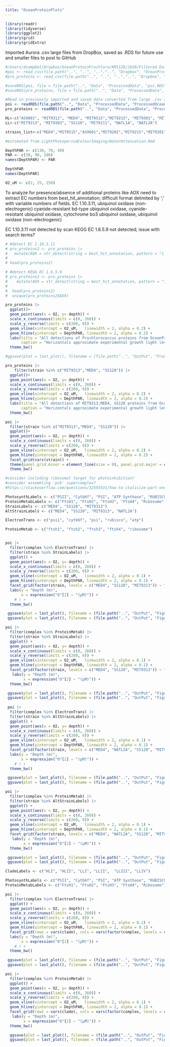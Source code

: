 ```yaml
---
title: "OceanProteinPlots"
---
```

```r
library(readr)
library(tidyverse)
library(ggplot2)
library(grid)
library(gridExtra)
```

Imported Aurora .csv large files from DropBox, saved as .RDS for future use and smaller files to post to GitHub
```r
#/Users/dcampbel/Dropbox/OceanProteinProchloro/KM1128/2020/Filtered Datasets
#poi <- read_csv(file.path("..", "..", "..","..", "Dropbox", "OceanProteinProchloro", "KM1128", "2020", "Filtered_Datasets", "poi.csv"))
#pro_proteins <- read_csv(file.path("..", "..", "..","..", "Dropbox", "OceanProteinProchloro", "KM1128", "2020", "Filtered_Datasets", "pro_proteins.csv"))

#saveRDS(poi, file = file.path("..", "Data", "ProcessedData", "poi.RDS"))
#saveRDS(pro_proteins, file = file.path("..", "Data", "ProcessedData", "pro_proteins.RDS"))

#Read in previously imported and saved data converted from large .csv to smaller .RDS
poi <- readRDS(file.path("..", "Data", "ProcessedData", "ProcessedOceanProtein", "poi.RDS"))
pro_proteins <- readRDS(file.path("..", "Data", "ProcessedData", "ProcessedOceanProtein", "pro_proteins.RDS"))
```

```r
HL<-c("AS9601", "MIT9312", "MED4", "MIT9515","MIT9215", "MIT9301", "MIT9202")
LL<-c("MIT9313", "MIT9303", "SS120", "MIT9211", "NATL1A", "NATL2A")

strains_list<-c("MED4","MIT9515","AS9601","MIT9202","MIT9215","MIT9301","MIT9312","NATL1A","NATL2A", "MIT9211","SS120","MIT9303","MIT9313")
```



```r
#estimated from LightPhotoperiodColourImaging/WaterAttenuation.Rmd

DepthPAR <- c(130, 70, 40)
PAR <- c(30, 90, 180)
names(DepthPAR) <- PAR

DepthPAR
names(DepthPAR)

O2_uM <- c(2, 25, 250)

```


To analyze for presence/absence of additional proteins like AOX need to extract EC numbers from best_hit_annotation; difficult format delimited by ';' with variable numbers of fields.
EC 1.10.3.11, ubiquinol oxidase (non-electrogenic) 	cyanide-resistant bd-type ubiquinol oxidase, cyanide-resistant ubiquinol oxidase, cytochrome bo3 ubiquinol oxidase, ubiquinol oxidase (non-electrogenic)

EC 1.10.3.11 not detected by scan
KEGG EC 1.6.5.9  not detected; issue with search terms?
```r
# #detect EC 1.10.3.11
# pro_proteins2 <- pro_proteins |>
#   mutate(AOX = str_detect(string = best_hit_annotation, pattern = "1.10.3.11"))
# 
# head(pro_proteins2)

# #detect KEGG EC 1.6.5.9  
# pro_proteins2 <- pro_proteins |>
#    mutate(AOX = str_detect(string = best_hit_annotation, pattern = "1.6.5.9"))
#  
#  head(pro_proteins2)
#  unique(pro_proteins2$AOX)
```

```r

pro_proteins |>
  ggplot()+
  geom_point(aes(x = O2, y= depth)) +
  scale_x_continuous(limits = c(0, 260)) +
  scale_y_reverse(limits = c(260, 0)) +
  geom_vline(xintercept = O2_uM,   linewidth = 2, alpha = 0.2) +
  geom_hline(yintercept = DepthPAR, linewidth = 2, alpha = 0.2) +
  labs(title = "All detections of Prochlorococcus proteins from OceanProteinPlots.Rmd, from pro_proteins",
       caption = "Horizontals approximate experimental growth light levels; Verticals indicate experimental growth oxygen levels") +
  theme_bw()

#ggsave(plot = last_plot(), filename = (file.path("..", "OutPut", "ProchloroAllProteinsDepthO2.png")))

pro_proteins |>
    filter(strain %in% c("MIT9313","MED4", "SS120")) |>
  ggplot()+
  geom_point(aes(x = O2, y= depth)) +
  scale_x_continuous(limits = c(0, 260)) +
  scale_y_reverse(limits = c(260, 0)) +
  geom_vline(xintercept = O2_uM,   linewidth = 2, alpha = 0.2) +
  geom_hline(yintercept = DepthPAR, linewidth = 2, alpha = 0.2) +
  labs(title = "All detections of MIT9313,MED4, SS120 proteins from OceanProteinPlots.Rmd, from pro_proteins",
       caption = "Horizontals approximate experimental growth light levels; Verticals indicate experimental growth oxygen levels") +
  theme_bw()

poi |>
  filter(strain %in% c("MIT9313","MED4", "SS120")) |>
  ggplot()+
  geom_point(aes(x = O2, y= depth)) +
  scale_x_continuous(limits = c(0, 260)) +
  scale_y_reverse(limits = c(260, 0)) +
  geom_vline(xintercept = O2_uM,   linewidth = 2, alpha = 0.2) +
  geom_hline(yintercept = DepthPAR, linewidth = 2, alpha = 0.2) +
  facet_grid(vars(strain)) +
  theme(panel.grid.minor = element_line(size = 0), panel.grid.major = element_line(size = 2)) +
  theme_bw()

```


```r

#consider including ribosomal target for photoinhibition?
#consider assembling 'pcb' supercomplex?
#https://stackoverflow.com/questions/32555531/how-to-italicize-part-one-or-two-words-of-an-axis-title

PhotosynthLabels <- c("PSII", "Cytb6f", "PSI", "ATP Synthase", "RUBISCO")
ProteinMetabLabels <- c("FtsH1", "FtsH2", "FtsH3", "FtsH4", "Ribosome")
StrainLabels <- c("MED4", "SS120", "MIT9313")
AltStrainLabels <- c("MED4", "SS120", "MIT9313", "NATL2A")

ElectronTrans <- c("psii", "cytb6f", "psi", "rubisco", "atp")

ProteinMetab <- c("ftsh1", "ftsh2", "ftsh3", "ftsh4", "ribosome")


poi |>
  filter(complex %in% ElectronTrans) |>
  filter(strain %in% StrainLabels) |>
  ggplot() +
  geom_point(aes(x = O2, y= depth)) +
  scale_x_continuous(limits = c(0, 260)) +
  scale_y_reverse(limits = c(260, 0)) +
  geom_vline(xintercept = O2_uM,   linewidth = 2, alpha = 0.1) +
  geom_hline(yintercept = DepthPAR, linewidth = 2, alpha = 0.1) +
  facet_grid(factor(strain, levels = c("MED4", "SS120", "MIT9313")) ~ factor(complex, levels = c("psii", "cytb6f", "psi", "rubisco", "atp"), labels = PhotosynthLabels)) +
  labs(y = "Depth (m)",
       x = expression("O"[2] ~ "(µM)")) +
    # ) +
  theme_bw()

 ggsave(plot = last_plot(), filename = (file.path("..", "OutPut", "Figures", "ProchloroPhotosynthDepthO2.png")))
 ggsave(plot = last_plot(), filename = (file.path("..", "OutPut", "Figures", "ProchloroPhotosynthDepthO2.tiff")))

poi |>
  filter(complex %in% ProteinMetab) |>
  filter(strain %in% StrainLabels) |>
  ggplot() +
  geom_point(aes(x = O2, y= depth)) +
  scale_x_continuous(limits = c(0, 260)) +
  scale_y_reverse(limits = c(260, 0)) +
  geom_vline(xintercept = O2_uM,   linewidth = 2, alpha = 0.1) +
  geom_hline(yintercept = DepthPAR, linewidth = 2, alpha = 0.1) +
  facet_grid(factor(strain, levels = c("MED4", "SS120", "MIT9313")) ~ factor(complex, levels = c("ftsh1", "ftsh2", "ftsh3", "ftsh4", "ribosome"), labels = ProteinMetabLabels)) +
   labs(y = "Depth (m)",
        x = expression("O"[2] ~ "(µM)")) +
  theme_bw()

 ggsave(plot = last_plot(), filename = (file.path("..", "OutPut", "Figures", "ProchloroProteinMetabDepthO2.png")))
 ggsave(plot = last_plot(), filename = (file.path("..", "OutPut", "Figures", "ProchloroProteinMetabDepthO2.tiff")))
 
 poi |>
  filter(complex %in% ElectronTrans) |>
  filter(strain %in% AltStrainLabels) |>
  ggplot() +
  geom_point(aes(x = O2, y= depth)) +
  scale_x_continuous(limits = c(0, 260)) +
  scale_y_reverse(limits = c(260, 0)) +
  geom_vline(xintercept = O2_uM,   linewidth = 2, alpha = 0.1) +
  geom_hline(yintercept = DepthPAR, linewidth = 2, alpha = 0.1) +
  facet_grid(factor(strain, levels = c("MED4", "NATL2A", "SS120", "MIT9313")) ~ factor(complex, levels = c("psii", "cytb6f", "psi", "rubisco", "atp"), labels = PhotosynthLabels)) +
  labs(y = "Depth (m)",
       x = expression("O"[2] ~ "(µM)")) +
    # ) +
  theme_bw()

 ggsave(plot = last_plot(), filename = (file.path("..", "OutPut", "Figures", "NATLProchloroPhotosynthDepthO2.png")))
 ggsave(plot = last_plot(), filename = (file.path("..", "OutPut", "Figures", "NATLProchloroPhotosynthDepthO2.tiff")))

poi |>
  filter(complex %in% ProteinMetab) |>
  filter(strain %in% AltStrainLabels) |>
  ggplot() +
  geom_point(aes(x = O2, y= depth)) +
  scale_x_continuous(limits = c(0, 260)) +
  scale_y_reverse(limits = c(260, 0)) +
  geom_vline(xintercept = O2_uM,   linewidth = 2, alpha = 0.1) +
  geom_hline(yintercept = DepthPAR, linewidth = 2, alpha = 0.1) +
  facet_grid(factor(strain, levels = c("MED4", "NATL2A", "SS120", "MIT9313")) ~ factor(complex, levels = c("ftsh1", "ftsh2", "ftsh3", "ftsh4", "ribosome"), labels = ProteinMetabLabels)) +
   labs(y = "Depth (m)",
        x = expression("O"[2] ~ "(µM)")) +
  theme_bw()

 ggsave(plot = last_plot(), filename = (file.path("..", "OutPut", "Figures", "NATLProchloroProteinMetabDepthO2.png")))
 ggsave(plot = last_plot(), filename = (file.path("..", "OutPut", "Figures", "NATLProchloroProteinMetabDepthO2.tiff")))

```

```r
CladeLabels <- c("HLI", "HLII", "LLI", "LLII",  "LLIII", "LLIV")

PhotosynthLabels <- c("PSII", "Cytb6f", "PSI", "ATP Synthase", "RUBISCO")
ProteinMetabLabels <- c("FtsH1", "FtsH2", "FtsH3", "FtsH4", "Ribosome")

poi |>
  filter(complex %in% ElectronTrans) |>
  ggplot() +
  geom_point(aes(x = O2, y= depth)) +
  scale_x_continuous(limits = c(0, 260)) +
  scale_y_reverse(limits = c(260, 0)) +
  geom_vline(xintercept = O2_uM,   linewidth = 2, alpha = 0.1) +
  geom_hline(yintercept = DepthPAR, linewidth = 2, alpha = 0.1) +
  facet_grid(rows = vars(clade), cols = vars(factor(complex, levels = c("psii", "cytb6f", "psi", "rubisco", "atp"), labels = PhotosynthLabels))) +
  labs(y = "Depth (m)",
       x = expression("O"[2] ~ "(µM)")) +
    # ) +
  theme_bw()

 ggsave(plot = last_plot(), filename = (file.path("..", "OutPut", "Figures", "CladeProchloroPhotosynthDepthO2.png")))
 ggsave(plot = last_plot(), filename = (file.path("..", "OutPut", "Figures", "CladeProchloroPhotosynthDepthO2.tiff")))

poi |>
  filter(complex %in% ProteinMetab) |>
  ggplot() +
  geom_point(aes(x = O2, y= depth)) +
  scale_x_continuous(limits = c(0, 260)) +
  scale_y_reverse(limits = c(260, 0)) +
  geom_vline(xintercept = O2_uM,   linewidth = 2, alpha = 0.1) +
  geom_hline(yintercept = DepthPAR, linewidth = 2, alpha = 0.1) +
  facet_grid(rows = vars(clade), cols = vars(factor(complex, levels = c("ftsh1", "ftsh2", "ftsh3", "ftsh4", "ribosome"), labels = ProteinMetabLabels))) +
   labs(y = "Depth (m)",
        x = expression("O"[2] ~ "(µM)")) +
  theme_bw()

  ggsave(plot = last_plot(), filename = (file.path("..", "OutPut", "Figures", "CladeProchloroProteinMetabDepthO2.png")))
  ggsave(plot = last_plot(), filename = (file.path("..", "OutPut", "Figures", "CladeProchloroProteinMetabDepthO2.tiff")))

```

